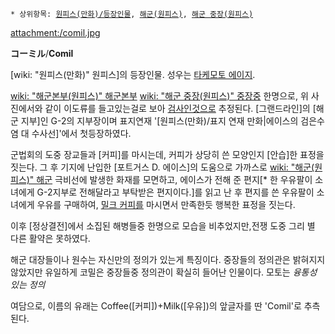  * 상위항목: [[원피스(만화)/등장인물]], [[해군(원피스)]], [[해군 중장(원피스)]]

attachment:/comil.jpg

'''コーミル'''/'''Comil'''

[wiki: "원피스(만화)" 원피스]의 등장인물. 성우는 [[타케모토 에이지]]. 

[[wiki: "해군본부(원피스)" 해군본부]] [[wiki: "해군 중장(원피스)" 중장]]중 한명으로, 위 사진에서와 같이 이도류를 들고있는걸로 보아 [[검사]]인것으로 추정된다. [그랜드라인]의 [해군 지부]인 G-2의 지부장이며 표지연재 '[원피스(만화)/표지 연재 만화|에이스의 검은수염 대 수사선]'에서 첫등장하였다.

군법회의 도중 장교들과 [커피]를 마시는데, 커피가 상당히 쓴 모양인지 [안습]한 표정을 짓는다. 그 후 기지에 난입한 [포트거스 D. 에이스]의 도움으로 가까스로 [[wiki: "해군(원피스)" 해군]] 극비선에 발생한 화재를 모면하고, 에이스가 전해 준 편지[* 한 우유팔이 소녀에게 G-2지부로 전해달라고 부탁받은 편지이다.]를 읽고 난 후 편지를 쓴 우유팔이 소녀에게 우유를 구매하여, [[밀크 커피]]를 마시면서 만족한듯 행복한 표정을 짓는다.


이후 [정상결전]에서 소집된 해병들중 한명으로 모습을 비추었지만,전쟁 도중 그리 별 다른 활약은 못하였다.

해군 대장들이나 원수는 자신만의 정의가 있는게 특징이다. 중장들의 정의관은 밝혀지지 않았지만 유일하게 코밀은 중장들중 정의관이 확실히 들어난 인물이다. 모토는 ''융통성 있는 정의''

여담으로, 이름의 유래는 Coffee([커피])+Milk([우유])의 앞글자를 딴 'Comil'로 추측된다.
